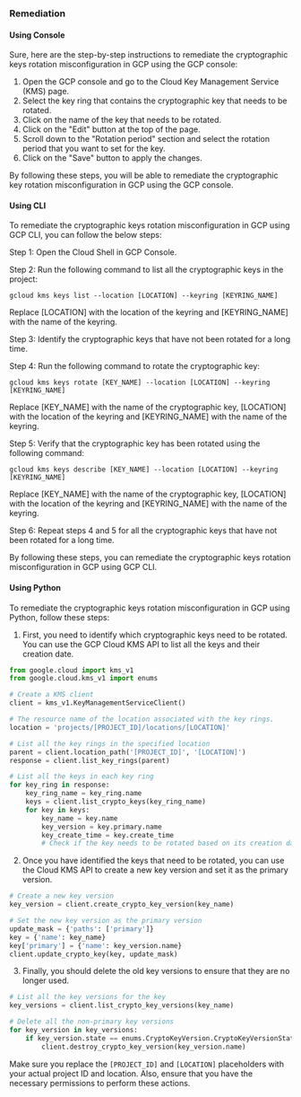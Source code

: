 ### Remediation

#### Using Console

Sure, here are the step-by-step instructions to remediate the cryptographic keys rotation misconfiguration in GCP using the GCP console:

1. Open the GCP console and go to the Cloud Key Management Service (KMS) page.
2. Select the key ring that contains the cryptographic key that needs to be rotated.
3. Click on the name of the key that needs to be rotated.
4. Click on the "Edit" button at the top of the page.
5. Scroll down to the "Rotation period" section and select the rotation period that you want to set for the key.
6. Click on the "Save" button to apply the changes.

By following these steps, you will be able to remediate the cryptographic key rotation misconfiguration in GCP using the GCP console.

#### Using CLI

To remediate the cryptographic keys rotation misconfiguration in GCP using GCP CLI, you can follow the below steps:

Step 1: Open the Cloud Shell in GCP Console.

Step 2: Run the following command to list all the cryptographic keys in the project:

```
gcloud kms keys list --location [LOCATION] --keyring [KEYRING_NAME]
```

Replace [LOCATION] with the location of the keyring and [KEYRING_NAME] with the name of the keyring.

Step 3: Identify the cryptographic keys that have not been rotated for a long time.

Step 4: Run the following command to rotate the cryptographic key:

```
gcloud kms keys rotate [KEY_NAME] --location [LOCATION] --keyring [KEYRING_NAME]
```

Replace [KEY_NAME] with the name of the cryptographic key, [LOCATION] with the location of the keyring and [KEYRING_NAME] with the name of the keyring.

Step 5: Verify that the cryptographic key has been rotated using the following command:

```
gcloud kms keys describe [KEY_NAME] --location [LOCATION] --keyring [KEYRING_NAME]
```

Replace [KEY_NAME] with the name of the cryptographic key, [LOCATION] with the location of the keyring and [KEYRING_NAME] with the name of the keyring.

Step 6: Repeat steps 4 and 5 for all the cryptographic keys that have not been rotated for a long time.

By following these steps, you can remediate the cryptographic keys rotation misconfiguration in GCP using GCP CLI.

#### Using Python

To remediate the cryptographic keys rotation misconfiguration in GCP using Python, follow these steps:

1. First, you need to identify which cryptographic keys need to be rotated. You can use the GCP Cloud KMS API to list all the keys and their creation date.

```python
from google.cloud import kms_v1
from google.cloud.kms_v1 import enums

# Create a KMS client
client = kms_v1.KeyManagementServiceClient()

# The resource name of the location associated with the key rings.
location = 'projects/[PROJECT_ID]/locations/[LOCATION]'

# List all the key rings in the specified location
parent = client.location_path('[PROJECT_ID]', '[LOCATION]')
response = client.list_key_rings(parent)

# List all the keys in each key ring
for key_ring in response:
    key_ring_name = key_ring.name
    keys = client.list_crypto_keys(key_ring_name)
    for key in keys:
        key_name = key.name
        key_version = key.primary.name
        key_create_time = key.create_time
        # Check if the key needs to be rotated based on its creation date
```

2. Once you have identified the keys that need to be rotated, you can use the Cloud KMS API to create a new key version and set it as the primary version.

```python
# Create a new key version
key_version = client.create_crypto_key_version(key_name)

# Set the new key version as the primary version
update_mask = {'paths': ['primary']}
key = {'name': key_name}
key['primary'] = {'name': key_version.name}
client.update_crypto_key(key, update_mask)
```

3. Finally, you should delete the old key versions to ensure that they are no longer used.

```python
# List all the key versions for the key
key_versions = client.list_crypto_key_versions(key_name)

# Delete all the non-primary key versions
for key_version in key_versions:
    if key_version.state == enums.CryptoKeyVersion.CryptoKeyVersionState.ENABLED and not key_version.name.endswith('primary'):
        client.destroy_crypto_key_version(key_version.name)
```

Make sure you replace the `[PROJECT_ID]` and `[LOCATION]` placeholders with your actual project ID and location. Also, ensure that you have the necessary permissions to perform these actions.

